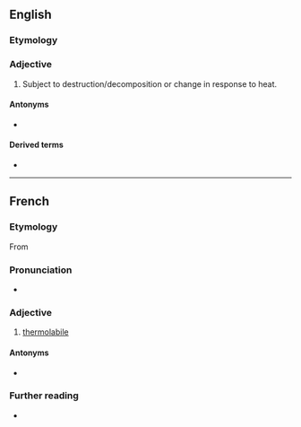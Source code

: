 ==English==

===Etymology===
{{prefix|en|thermo|labile}}

===Adjective===
{{en-adj}}
{{wikipedia}}

# {{lb|en|biochemistry}} Subject to destruction/decomposition or change in response to heat.

====Antonyms====
* {{l|en|thermostable}}

====Derived terms====
* {{l|en|thermolability}}

----

==French==

===Etymology===
From {{prefix|fr|thermo|labile}}

===Pronunciation===
* {{IPA|/tɛʁ.mɔ.la.bil/|lang=fr}}

===Adjective===
{{fr-adj}}

# [[#English|thermolabile]]

====Antonyms====
* {{l|fr|thermostable}}

===Further reading===
* {{R:TLFi}}